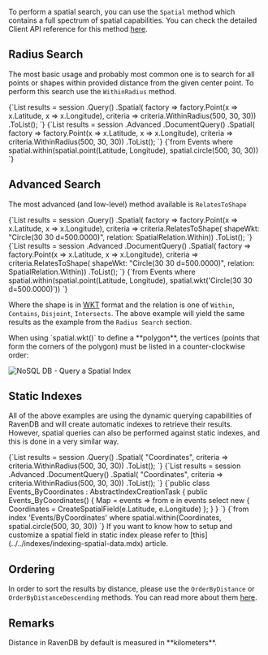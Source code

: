 
To perform a spatial search, you can use the `Spatial` method which contains a full spectrum of spatial capabilities. You can check the detailed Client API reference for this method [here](../../client-api/session/querying/how-to-query-a-spatial-index.mdx).

## Radius Search

The most basic usage and probably most common one is to search for all points or shapes within provided distance from the given center point. To perform this search use the `WithinRadius` method.

<Tabs groupId='languageSyntax'>
<TabItem value="Query" label="Query">
<CodeBlock language="csharp">
{`List<Event> results = session
    .Query<Event>()
    .Spatial(
        factory => factory.Point(x => x.Latitude, x => x.Longitude),
        criteria => criteria.WithinRadius(500, 30, 30))
    .ToList();
`}
</CodeBlock>
</TabItem>
<TabItem value="DocumentQuery" label="DocumentQuery">
<CodeBlock language="csharp">
{`List<Event> results = session
    .Advanced
    .DocumentQuery<Event>()
    .Spatial(
        factory => factory.Point(x => x.Latitude, x => x.Longitude),
        criteria => criteria.WithinRadius(500, 30, 30))
    .ToList();
`}
</CodeBlock>
</TabItem>
<TabItem value="RQL" label="RQL">
<CodeBlock language="sql">
{`from Events
where spatial.within(spatial.point(Latitude, Longitude), spatial.circle(500, 30, 30))
`}
</CodeBlock>
</TabItem>
</Tabs>

## Advanced Search

The most advanced (and low-level) method available is `RelatesToShape`

<Tabs groupId='languageSyntax'>
<TabItem value="Query" label="Query">
<CodeBlock language="csharp">
{`List<Event> results = session
    .Query<Event>()
    .Spatial(
        factory => factory.Point(x => x.Latitude, x => x.Longitude),
        criteria => criteria.RelatesToShape(
            shapeWkt: "Circle(30 30 d=500.0000)",
            relation: SpatialRelation.Within))
    .ToList();
`}
</CodeBlock>
</TabItem>
<TabItem value="DocumentQuery" label="DocumentQuery">
<CodeBlock language="csharp">
{`List<Event> results = session
    .Advanced
    .DocumentQuery<Event>()
    .Spatial(
        factory => factory.Point(x => x.Latitude, x => x.Longitude),
        criteria => criteria.RelatesToShape(
            shapeWkt: "Circle(30 30 d=500.0000)",
            relation: SpatialRelation.Within))
    .ToList();
`}
</CodeBlock>
</TabItem>
<TabItem value="RQL" label="RQL">
<CodeBlock language="sql">
{`from Events
where spatial.within(spatial.point(Latitude, Longitude), spatial.wkt('Circle(30 30 d=500.0000)'))
`}
</CodeBlock>
</TabItem>
</Tabs>

Where the shape is in [WKT](https://en.wikipedia.org/wiki/Well-known_text_representation_of_geometry) format and the relation is one of `Within`, `Contains`, `Disjoint`, `Intersects`. The above example will yield the same results as the example from the `Radius Search` section.

<Admonition type="info" title="Polygons" id="polygons" href="#polygons">
When using `spatial.wkt()` to define a **polygon**, the vertices (points that form the corners of the polygon) must be listed 
in a counter-clockwise order:  



![NoSQL DB - Query a Spatial Index](./assets/spatial_1.png)
</Admonition>


## Static Indexes

All of the above examples are using the dynamic querying capabilities of RavenDB and will create automatic indexes to retrieve their results. However, spatial queries can also be performed against static indexes, and this is done in a very similar way.

<Tabs groupId='languageSyntax'>
<TabItem value="Query" label="Query">
<CodeBlock language="csharp">
{`List<Event> results = session
    .Query<Event, Events_ByCoordinates>()
    .Spatial(
        "Coordinates",
        criteria => criteria.WithinRadius(500, 30, 30))
    .ToList();
`}
</CodeBlock>
</TabItem>
<TabItem value="DocumentQuery" label="DocumentQuery">
<CodeBlock language="csharp">
{`List<Event> results = session
    .Advanced
    .DocumentQuery<Event>()
    .Spatial(
        "Coordinates",
        criteria => criteria.WithinRadius(500, 30, 30))
    .ToList();
`}
</CodeBlock>
</TabItem>
<TabItem value="Index" label="Index">
<CodeBlock language="csharp">
{`public class Events_ByCoordinates : AbstractIndexCreationTask<Event>
{
    public Events_ByCoordinates()
    {
        Map = events => from e in events
                        select new
                        {
                            Coordinates = CreateSpatialField(e.Latitude, e.Longitude)
                        };
    }
}
`}
</CodeBlock>
</TabItem>
<TabItem value="RQL" label="RQL">
<CodeBlock language="sql">
{`from index 'Events/ByCoordinates'
where spatial.within(Coordinates, spatial.circle(500, 30, 30))
`}
</CodeBlock>
</TabItem>
</Tabs>

<Admonition type="info" title="">
If you want to know how to setup and customize a spatial field in static index please refer to [this](../../indexes/indexing-spatial-data.mdx) article.
</Admonition>

## Ordering

In order to sort the results by distance, please use the `OrderByDistance` or `OrderByDistanceDescending` methods. You can read more about them [here](../../client-api/session/querying/how-to-query-a-spatial-index.mdx).

## Remarks

<Admonition type="info" title="">
Distance in RavenDB by default is measured in **kilometers**.
</Admonition>


